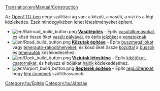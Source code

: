 [[Translation:en/Manual/Construction]]
{{hu/Tartalomjegyzék}}

Az [[hu/Manual/OpenTTD|OpenTTD-ben]] négy szállítási ág van: a közúti, a vasúti, a vízi és a légi közlekedés. Ezek mindegyikében lehet létesítményeket építeni.


*[[File:en/Railroad build button.png]] '''[[hu/Manual/Vasútépítés|Vasútépítés]]''' - Építs [[hu/Manual/Vasútállomások|vasútállomásokat]], és kösd össze őket [[hu/Manual/Vasúti pályaépítés|vasúti pályával]], és építs [[hu/Manual/Jelzők|jelzőket]] a [[hu/Manual/Base Set/Vehicles/Vonatok|vonatoknak]].
*[[File:en/Road build button.png]] '''[[hu/Manual/Közutak építése|Közutak építése]]''' - Építs [[hu/Rakodóhelyek#Buszmegálló|buszmegállókat]] vagy [[hu/Rakodóhelyek#Teherautó-rakodóhely|teherautó-rakodóhelyeket]], és kösd őket össze [[hu/Manual/Utak építése|közúttal]] a [[hu/Manual/Buszok|buszok]] és [[hu/Manual/Base Set/Vehicles/Közúti járművek|teherautók]] közlekedéséhez.
*[[File:en/Dock build button.png]] '''[[hu/Manual/Víziutak létesítése|Víziutak létesítése]]''' - Építs [[hu/Trash/Kikötők|kikötőket, csatornákat,]] és helyezz el bójákat [[hu/Manual/Base Set/Vehicles/Hajók|hajók]] közlekedéséhez.
*[[File:en/Airport build button.png]] '''[[hu/Manual/Repterek építése|Repterek építése]]''' - Építs [[hu/Manual/Repülőterek|repülőtereket]], hogy [[hu/Manual/Base Set/Vehicles/Légi járművek|légi járművek]] szállíthassanak.

[[Category:hu/Építés]]
[[Category:hu/Játszás]]